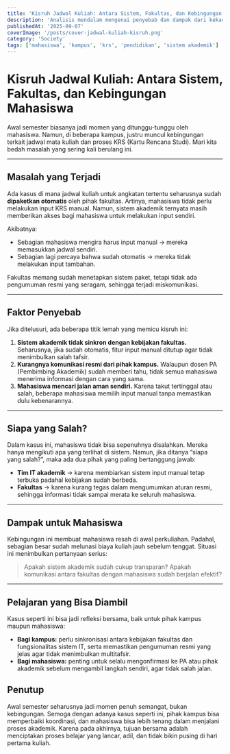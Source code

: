 ```yaml
---
title: 'Kisruh Jadwal Kuliah: Antara Sistem, Fakultas, dan Kebingungan Mahasiswa'
description: 'Analisis mendalam mengenai penyebab dan dampak dari kekacauan jadwal kuliah dan proses KRS yang sering terjadi di awal semester.'
publishedAt: '2025-09-07'
coverImage: '/posts/cover-jadwal-kuliah-kisruh.png'
category: 'Society'
tags: ['mahasiswa', 'kampus', 'krs', 'pendidikan', 'sistem akademik']
---
```


# Kisruh Jadwal Kuliah: Antara Sistem, Fakultas, dan Kebingungan Mahasiswa

Awal semester biasanya jadi momen yang ditunggu-tunggu oleh mahasiswa. Namun, di beberapa kampus, justru muncul kebingungan terkait jadwal mata kuliah dan proses KRS (Kartu Rencana Studi). Mari kita bedah masalah yang sering kali berulang ini.

---

## Masalah yang Terjadi

Ada kasus di mana jadwal kuliah untuk angkatan tertentu seharusnya sudah **dipaketkan otomatis** oleh pihak fakultas. Artinya, mahasiswa tidak perlu melakukan input KRS manual. Namun, sistem akademik ternyata masih memberikan akses bagi mahasiswa untuk melakukan input sendiri.

Akibatnya:

- Sebagian mahasiswa mengira harus input manual → mereka memasukkan jadwal sendiri.
- Sebagian lagi percaya bahwa sudah otomatis → mereka tidak melakukan input tambahan.

Fakultas memang sudah menetapkan sistem paket, tetapi tidak ada pengumuman resmi yang seragam, sehingga terjadi miskomunikasi.

---

## Faktor Penyebab

Jika ditelusuri, ada beberapa titik lemah yang memicu kisruh ini:

1.  **Sistem akademik tidak sinkron dengan kebijakan fakultas.**
    Seharusnya, jika sudah otomatis, fitur input manual ditutup agar tidak menimbulkan salah tafsir.
2.  **Kurangnya komunikasi resmi dari pihak kampus.**
    Walaupun dosen PA (Pembimbing Akademik) sudah memberi tahu, tidak semua mahasiswa menerima informasi dengan cara yang sama.
3.  **Mahasiswa mencari jalan aman sendiri.**
    Karena takut tertinggal atau salah, beberapa mahasiswa memilih input manual tanpa memastikan dulu kebenarannya.

---

## Siapa yang Salah?

Dalam kasus ini, mahasiswa tidak bisa sepenuhnya disalahkan. Mereka hanya mengikuti apa yang terlihat di sistem. Namun, jika ditanya “siapa yang salah?”, maka ada dua pihak yang paling bertanggung jawab:

- **Tim IT akademik** → karena membiarkan sistem input manual tetap terbuka padahal kebijakan sudah berbeda.
- **Fakultas** → karena kurang tegas dalam mengumumkan aturan resmi, sehingga informasi tidak sampai merata ke seluruh mahasiswa.

---

## Dampak untuk Mahasiswa

Kebingungan ini membuat mahasiswa resah di awal perkuliahan. Padahal, sebagian besar sudah melunasi biaya kuliah jauh sebelum tenggat. Situasi ini menimbulkan pertanyaan serius:

> Apakah sistem akademik sudah cukup transparan?
> Apakah komunikasi antara fakultas dengan mahasiswa sudah berjalan efektif?

---

## Pelajaran yang Bisa Diambil

Kasus seperti ini bisa jadi refleksi bersama, baik untuk pihak kampus maupun mahasiswa:

- **Bagi kampus:** perlu sinkronisasi antara kebijakan fakultas dan fungsionalitas sistem IT, serta memastikan pengumuman resmi yang jelas agar tidak menimbulkan multitafsir.
- **Bagi mahasiswa:** penting untuk selalu mengonfirmasi ke PA atau pihak akademik sebelum mengambil langkah sendiri, agar tidak salah jalan.

## Penutup

Awal semester seharusnya jadi momen penuh semangat, bukan kebingungan. Semoga dengan adanya kasus seperti ini, pihak kampus bisa memperbaiki koordinasi, dan mahasiswa bisa lebih tenang dalam menjalani proses akademik. Karena pada akhirnya, tujuan bersama adalah menciptakan proses belajar yang lancar, adil, dan tidak bikin pusing di hari pertama kuliah.
